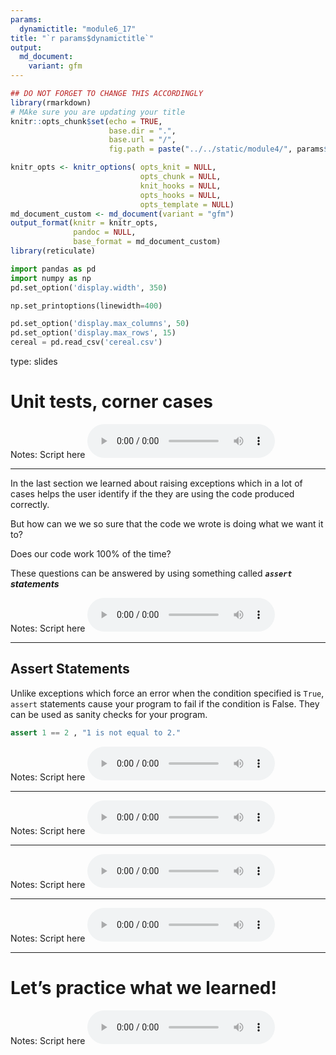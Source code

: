 ```yaml
---
params:
  dynamictitle: "module6_17"
title: "`r params$dynamictitle`"
output: 
  md_document:
    variant: gfm
---
```



```r
## DO NOT FORGET TO CHANGE THIS ACCORDINGLY 
library(rmarkdown)
# MAke sure you are updating your title 
knitr::opts_chunk$set(echo = TRUE,
                      base.dir = ".", 
                      base.url = "/",
                      fig.path = paste("../../static/module4/", params$dynamictitle,"/", sep = ""))

knitr_opts <- knitr_options( opts_knit = NULL,
                             opts_chunk = NULL,
                             knit_hooks = NULL,
                             opts_hooks = NULL,
                             opts_template = NULL)
md_document_custom <- md_document(variant = "gfm")
output_format(knitr = knitr_opts,
              pandoc = NULL,
              base_format = md_document_custom)
library(reticulate)

```


```python
import pandas as pd
import numpy as np
pd.set_option('display.width', 350)

np.set_printoptions(linewidth=400)

pd.set_option('display.max_columns', 50)
pd.set_option('display.max_rows', 15)
cereal = pd.read_csv('cereal.csv')
```


type: slides


# Unit tests, corner cases

Notes: Script here
<html>
<audio controls >
  <source src="/placeholder_audio.mp3" />
</audio></html>

---

In the last section we learned about raising exceptions which in a lot of cases helps the user identify if the they are using the code produced correctly. 


But how can we we so sure that the code we wrote is doing what we want it to?      

Does our code work 100% of the time? 

These questions can be answered by using something called ***`assert` statements***

Notes: Script here
<html>
<audio controls >
  <source src="/placeholder_audio.mp3" />
</audio></html>

---

## Assert Statements

Unlike exceptions which force an error when the condition specified is `True`, `assert` statements cause your program to fail if the condition is False.
They can be used as sanity checks for your program.

```python
assert 1 == 2 , "1 is not equal to 2."
```




Notes: Script here
<html>
<audio controls >
  <source src="/placeholder_audio.mp3" />
</audio></html>

---


Notes: Script here
<html>
<audio controls >
  <source src="/placeholder_audio.mp3" />
</audio></html>

---


Notes: Script here
<html>
<audio controls >
  <source src="/placeholder_audio.mp3" />
</audio></html>

---


Notes: Script here
<html>
<audio controls >
  <source src="/placeholder_audio.mp3" />
</audio></html>

---

# Let’s practice what we learned!

Notes: Script here
<html>
<audio controls >
  <source src="/placeholder_audio.mp3" />